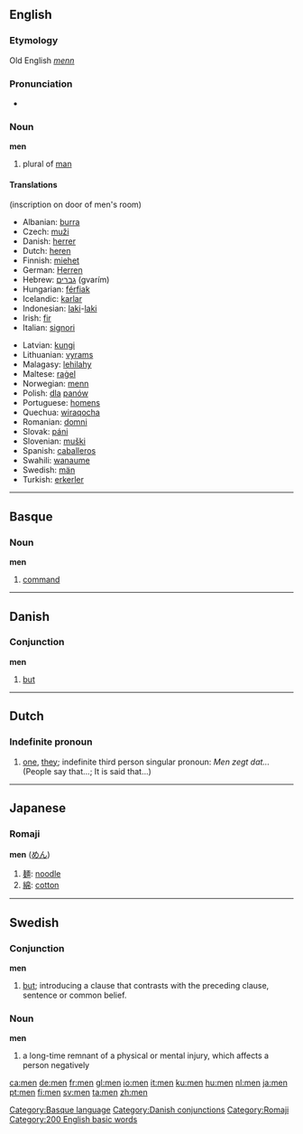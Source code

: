 ==English==

{{rank|own|old|came|107|men|come|without|make}}

===Etymology===
Old English ''[[menn]]''
===Pronunciation===
*{{audio|en-us-men.ogg|Audio (US)}}
===Noun===
'''men'''

# plural of [[man]]

====Translations====
(inscription on door of men's room)
{{top}}
*Albanian: [[burra]]
*Czech: [[muži]]
*Danish: [[herrer]]
*Dutch: [[heren]]
*Finnish: [[miehet]]
*German: [[Herren]]
*Hebrew: [[גברים]] (gvarím)
*Hungarian: [[férfiak]]
*Icelandic: [[karlar]]
*Indonesian: [[laki]]-[[laki]]
*Irish: [[fir]]
*Italian: [[signori]]
{{mid}}
*Latvian: [[kungi]]
*Lithuanian: [[vyrams]]
*Malagasy: [[lehilahy]]
*Maltese: [[raġel]]
*Norwegian: [[menn]]
*Polish: [[dla]] [[panów]]
*Portuguese: [[homens]]
*Quechua: [[wira]][[qocha]]
*Romanian: [[domni]]
*Slovak: [[páni]]
*Slovenian: [[muški]]
*Spanish: [[caballeros]]
*Swahili: [[wanaume]]
*Swedish: [[män]]
*Turkish: [[erkerler]]
{{bottom}}

----

==Basque==
===Noun===
'''men'''

# [[command]]

[[Category:Basque language]]

----

==Danish==
===Conjunction===
'''men'''

# [[but]]

[[Category:Danish conjunctions]]

----

==Dutch==
===Indefinite pronoun===
#[[one]], [[they]]; indefinite third person singular pronoun: ''Men zegt dat...'' (People say that...; It is said that...)

----

==Japanese==
===Romaji===
[[Category:Romaji]]
'''men''' ([[めん]])
#[[麺]]: [[noodle]]
#[[綿]]: [[cotton]]

----

==Swedish==
===Conjunction===
'''men'''

# [[but]]; introducing a clause that contrasts with the preceding clause, sentence or common belief.

===Noun===
{{sv-noun|gender=Neuter|men|menet|men|menen|mens|menets|mens|menens}}
'''men'''

#a long-time remnant of a physical or mental injury, which affects a person negatively


[[Category:200 English basic words]]

[[ca:men]]
[[de:men]]
[[fr:men]]
[[gl:men]]
[[io:men]]
[[it:men]]
[[ku:men]]
[[hu:men]]
[[nl:men]]
[[ja:men]]
[[pt:men]]
[[fi:men]]
[[sv:men]]
[[ta:men]]
[[zh:men]]